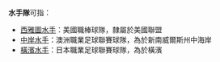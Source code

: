 '''水手隊'''可指：
*[[西雅圖水手|西雅圖水手]]：美國職棒球隊，隸屬於美國聯盟
*[[中岸水手|中岸水手]]：澳洲職業足球聯賽球隊，為於新南威爾斯州中海岸
*[[橫濱水手|橫濱水手]]：日本職業足球聯賽球隊，為於橫濱

{{disambig}}